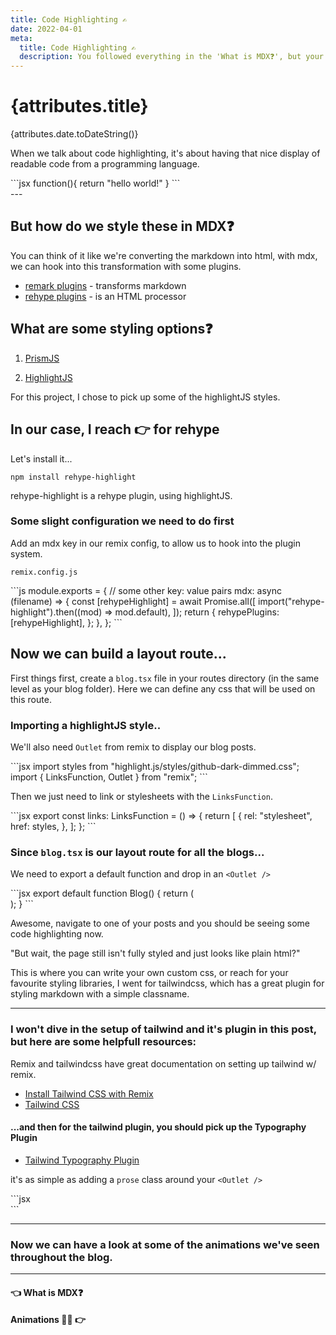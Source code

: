 ```yaml
---
title: Code Highlighting ✍️
date: 2022-04-01
meta:
  title: Code Highlighting ✍️
  description: You followed everything in the 'What is MDX❓', but your code blocks aren't looking great, well this blog has what you're looking for.
---
```



# {attributes.title}

{attributes.date.toDateString()}

When we talk about code highlighting, it's about having that nice display of readable code from a programming language.

<div className="transition ease-out hover:scale-105">
```jsx
function(){
  return "hello world!"
}
```
</div>
---

## But how do we style these in MDX❓

You can think of it like we're converting the markdown into html, with mdx, we can hook into this transformation with some plugins.

- [remark plugins](https://github.com/remarkjs/remark/blob/main/doc/plugins.md) - transforms markdown
- [rehype plugins](https://github.com/rehypejs/rehype/blob/main/doc/plugins.md) - is an HTML processor


## What are some styling options❓

1. [PrismJS](https://prismjs.com/)

2. [HighlightJS](https://highlightjs.org/)

For this project, I chose to pick up some of the highlightJS styles.

## In our case, I reach 👉 for **rehype**
Let's install it...
```
npm install rehype-highlight
```
rehype-highlight is a rehype plugin, using highlightJS.

### Some slight configuration we need to do first

Add an mdx key in our remix config, to allow us to hook into the plugin system.

`remix.config.js`

<div className="transition ease-out hover:scale-105">
```js
module.exports = {
  // some other key: value pairs
  mdx: async (filename) => {
    const [rehypeHighlight] = await Promise.all([
      import("rehype-highlight").then((mod) => mod.default),
    ]);
    return {
      rehypePlugins: [rehypeHighlight],
    };
  },
};
```
</div>

## Now we can build a layout route...

First things first, create a `blog.tsx` file in your routes directory (in the same level as your blog folder). Here we can define any css that will be used on this route.

### Importing a highlightJS style..

We'll also need `Outlet` from remix to display our blog posts.

<div className="transition ease-out hover:scale-105">
```jsx
import styles from "highlight.js/styles/github-dark-dimmed.css";
import { LinksFunction, Outlet } from "remix";
```
</div>

Then we just need to link or stylesheets with the `LinksFunction`.

<div className="transition ease-out hover:scale-105">
```jsx
export const links: LinksFunction = () => {
  return [
    {
      rel: "stylesheet",
      href: styles,
    },
  ];
};
```
</div>

### Since `blog.tsx` is our layout route for all the blogs...

We need to export a default function and drop in an `<Outlet />`

<div className="transition ease-out hover:scale-105">
```jsx
export default function Blog() {
  return (
    <div className="flex justify-center">
      <div className="prose">
        <Outlet />
      </div>
    </div>
  );
}
```
</div>

Awesome, navigate to one of your posts and you should be seeing some code highlighting now.

"But wait, the page still isn't fully styled and just looks like plain html?"

This is where you can write your own custom css, or reach for your favourite styling libraries, I went for tailwindcss, which has a great plugin for styling markdown with a simple classname.

---

### I won't dive in the setup of tailwind and it's plugin in this post, but here are some helpfull resources:

Remix and tailwindcss have great documentation on setting up tailwind w/ remix.

- [Install Tailwind CSS with Remix](https://tailwindcss.com/docs/guides/remix)
- [Tailwind CSS](https://remix.run/docs/en/v1/guides/styling#tailwind-css)

#### ...and then for the tailwind plugin, you should pick up the **Typography Plugin**

- [Tailwind Typography Plugin](https://tailwindcss.com/docs/typography-plugin)

it's as simple as adding a `prose` class around your `<Outlet />`

<div className="transition ease-out hover:scale-105">
```jsx
<div className="prose">
  <Outlet />
</div>
```
</div>

---
### Now we can have a look at some of the animations we've seen throughout the blog.
---

<div className="flex flex-row">
  <Link to={`../what-is-mdx`} className="transition ease-in-out
    mr-auto rounded-lg shadow-lg text-white
    hover:scale-105 no-underline hover:underline 
    bg-gradient-to-bl from-green-300 via-blue-500 to-purple-600 
    hover:bg-gradient-to-br hover:from-pink-500 hover:via-red-500 hover:to-yellow-500" >
    <div>
      <h4 style={{ marginTop: "0px" }} className="pt-4 pb-2 px-5 text-white">👈 What is MDX❓</h4>
    </div>
  </Link>
  <Link to={`../animations`} className="transition ease-in-out
    ml-auto rounded-lg shadow-lg text-white
    hover:scale-105 no-underline hover:underline 
    bg-gradient-to-bl from-green-300 via-blue-500 to-purple-600 
    hover:bg-gradient-to-br hover:from-pink-500 hover:via-red-500 hover:to-yellow-500" >
    <div>
      <h4 style={{ marginTop: "0px" }} className="pt-4 pb-2 px-5 text-white">Animations 🏃‍♂️ 👉</h4>
    </div>
  </Link>
</div>